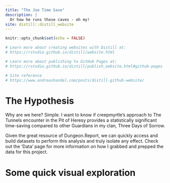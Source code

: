 ```yaml
---
title: "The Joe Time Save"
description: |
  Or how he runs those caves - oh my! 
site: distill::distill_website
---
```


```r
knitr::opts_chunk$set(echo = FALSE)

# Learn more about creating websites with Distill at:
# https://rstudio.github.io/distill/website.html

# Learn more about publishing to GitHub Pages at:
# https://rstudio.github.io/distill/publish_website.html#github-pages

# Site reference
# https://www.andreashandel.com/posts/distill-github-website/

```

# The Hypothesis
Why are we here? Simple. I want to know if creepmyrtle's approach to The Tunnels encounter in the Pit of Heresy provides a statistically significant time-saving compared to other Guardians in my clan, Three Days of Sorrow.

Given the great resource of Dungeon.Report, we can quickly access and build datasets to perform this analysis and truly isolate any effect. Check out the 'Data' page for more information on how I grabbed and prepped the data for this project.

# Some quick visual exploration
